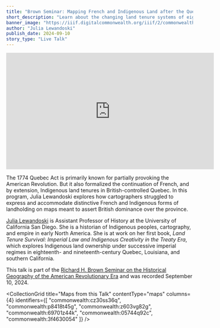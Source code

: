 ```yaml
---
title: "Brown Seminar: Mapping French and Indigenous Land after the Quebec Act"
short_description: "Learn about the changing land tenure systems of eighteenth-century Canada as seen through maps"
banner_image: "https://iiif.digitalcommonwealth.org/iiif/2/commonwealth:08615n92t/1868,3365,6903,2830/,1200/0/default.jpg"
author: "Julia Lewandoski"
publish_date: 2024-09-10
story_type: "Live Talk"
---
```


<iframe width="560" height="315" src="https://www.youtube.com/embed/kR045X5M34I?si=J6MN1t0Ht0xvT8PZ" title="YouTube video player" frameborder="0" allow="accelerometer; autoplay; clipboard-write; encrypted-media; gyroscope; picture-in-picture; web-share" referrerpolicy="strict-origin-when-cross-origin" allowfullscreen></iframe>

The 1774 Quebec Act is primarily known for partially provoking the American Revolution. But it also formalized the continuation of French, and by extension, Indigenous land tenures in British-controlled Quebec. In this program, Julia Lewandoski explores how cartographers struggled to express and accommodate distinctive French and Indigenous forms of landholding on maps meant to assert British dominance over the province.

[Julia Lewandoski](https://history.ucsd.edu/people/faculty/lewandoski.html) is Assistant Professor of History at the University of California San Diego. She is a historian of Indigenous peoples, cartography, and empire in early North America. She is at work on her first book, *Land Tenure Survival: Imperial Law and Indigenous Creativity in the Treaty Era*, which explores Indigenous land ownership under successive imperial regimes in eighteenth- and nineteenth-century Quebec, Louisiana, and southern California.

This talk is part of the [Richard H. Brown Seminar on the Historical Geography of the American Revolutionary Era](https://www.leventhalmap.org/tags/richard-h.-brown-seminar/) and was recorded September 10, 2024.

<CollectionGrid
    title="Maps from this Talk"
    contentType="maps"
    columns={4}
    identifiers={[
        "commonwealth:cz30ss36q",
        "commonwealth:p8418t45g",
        "commonwealth:z603vg82g",
        "commonwealth:69701z44k",
        "commonwealth:05744q92c",
        "commonwealth:3f4630054"
    ]}
/>
